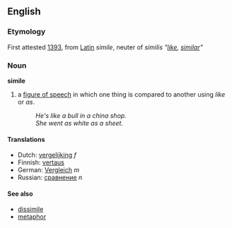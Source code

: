 ==English==
===Etymology===
First attested [[w:1393|1393]], from [[Latin]] ''simile'', neuter of ''similis'' ''"[[like]], [[similar]]"''
===Noun===
'''simile'''

#a [[figure of speech]] in which one thing is compared to another using ''like'' or ''as''.
#:''He's like a bull in a china shop.''
#:''She went as white as a sheet.''

==== Translations ====
*Dutch: [[vergelijking]] ''f''
*Finnish: [[vertaus]]
*German: [[Vergleich]] ''m''
*Russian: [[сравнение]] ''n'' 

====See also====
*[[dissimile]]
*[[metaphor]]